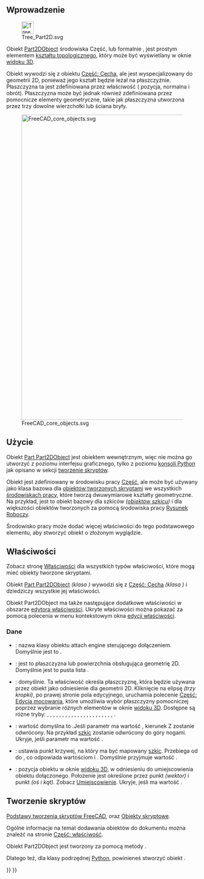 <languages/>
{{TOCright}}

<span id="Introduction"></span>
==Wprowadzenie==

[[File:Tree_Part2D.svg|32px]]

Obiekt [[Part_Part2DObject/pl|Part2DObject]] środowiska Część, lub formalnie {{incode|Part::Part2DObject}}, jest prostym elementem [[Part_TopoShape/pl|kształtu topologicznego]], który może być wyświetlany w oknie [[3D_view/pl|widoku 3D]].

Obiekt {{incode|Part::Part2DObject}} wywodzi się z obiektu [[Part_Feature/pl|Część: Cecha]], ale jest wyspecjalizowany do geometrii 2D, ponieważ jego kształt będzie leżał na płaszczyźnie. Płaszczyzna ta jest zdefiniowana przez właściwość {{PropertyData|Umiejscowienie}} ( pozycja, normalna i obrót). Płaszczyzna może być jednak również zdefiniowana przez pomocnicze elementy geometryczne, takie jak płaszczyzna utworzona przez trzy dowolne wierzchołki lub ściana bryły.

[[File:FreeCAD_core_objects.svg|800px]]

{{Caption|Uproszczony diagram zależności pomiędzy podstawowymi obiektami w programie FreeCAD.}}

<span id="Usage"></span>
==Użycie==

Obiekt [[Part_Part2DObject/pl|Part Part2DObject]] jest obiektem wewnętrznym, więc nie można go utworzyć z poziomu interfejsu graficznego, tylko z poziomu [[Python_console/pl|konsoli Python]] jak opisano w sekcji [[Part_Feature/pl#Tworzenie_skrypt.C3.B3w|tworzenie skryptów]].

Obiekt {{incode|Part::Part2DObject}} jest zdefiniowany w środowisku pracy [[Part_Workbench/pl|Część]], ale może być używany jako klasa bazowa dla [[Scripted_objects/pl|obiektów tworzonych skryptami]] we wszystkich [[Workbenches/pl|środowiskach pracy]], które tworzą dwuwymiarowe kształty geometryczne. Na przykład, jest to obiekt bazowy dla szkiców ''([[Sketcher_SketchObject/pl|obiektów szkicu]])'' i dla większości obiektów tworzonych za pomocą środowiska pracy [[Draft_Workbench/pl|Rysunek Roboczy]].

Środowisko pracy może dodać więcej właściwości do tego podstawowego elementu, aby stworzyć obiekt o złożonym wyglądzie.

<span id="Properties"></span>
==Właściwości==

Zobacz stronę [[Property/pl|Właściwości]] dla wszystkich typów właściwości, które mogą mieć obiekty tworzone skryptami.

Obiekt [[Part_Part2DObject|Part Part2DObject]] ''(klasa {{incode|Part::Part2DObject}})'' wywodzi się z [[Part_Feature|Część: Cecha]] ''(klasa {{incode|Part::Feature}})'' i dziedziczy wszystkie jej właściwości.

Obiekt Part2DObject ma także następujące dodatkowe właściwości w obszarze [[Property_editor/pl|edytora właściwości]]. Ukryte właściwości można pokazać za pomocą polecenia {{MenuCommand|Wyświetl wszystko}} w menu kontekstowym okna [[Property_editor/pl|edycji właściwości]].

<span id="Data"></span>
===Dane===

{{TitleProperty|Dołączenie}}

* <div id="Property_Typ_mocowania"></div> {{PropertyData|Typ mocowania|String|ukryty}}: nazwa klasy obiektu attach engine sterującego dołączeniem. Domyślnie jest to {{incode|Attacher::AttachEnginePlane}}.
* <div id="Property_Podparcie"></div>{{PropertyData|Podparcie|LinkSubList}}: jest to płaszczyzna lub powierzchnia obsługująca geometrię 2D. Domyślnie jest to pusta lista {{incode|[]}}.
* <div id="Property_Tryb_dołączenia"></div>{{PropertyData|Tryb odłączenia|Enumeration}}: {{value|Dezaktywowany}} domyślnie. Ta właściwość określa płaszczyznę, która będzie używana przez obiekt jako odniesienie dla geometrii 2D. Kliknięcie na elipsę {{KEY|...}} ''(trzy kropki)'', po prawej stronie pola edycyjnego, uruchamia polecenie [[Part_EditAttachment|Część: Edycja mocowania]], które umożliwia wybór płaszczyzny pomocniczej poprzez wybranie różnych elementów w oknie [[3D_view/pl|widoku 3D]]. Dostępne są różne tryby: {{value|Deactivated}}, {{value|Przemieść położenie odniesienia}}, {{value|Objekt XY}}, {{value|Objekt XZ}}, {{value|Objekt YZ}}, {{value|Płaszczyzna ściany}}, {{value|Stycznie do powierzchni}}, {{value|Normalna do krawędzi}}, {{value|Frenet NB}}, {{value|Frenet TN}}, {{value|Frenet TB}}, {{value|Współśrodkowo}}, {{value|Płaszczyzna przez 3 punkty}}, {{value|Normalna do 3 punktów}}, {{value|Składanie}}, {{value|Bezwładność 2-3}}, {{value|Wyrównane O-N-X}}, {{value|Wyrównane O-N-Y}}, {{value|Wyrównane O-X-Y}}, {{value|Wyrównane O-X-N}}, {{value|Wyrównane O-X-N}}, {{value|Wyrównane O-Y-N}}, {{value|Wyrównane O-Y-X}}.
* <div id="Property_Dołączenie_odwrotne"></div>{{PropertyData|Dołączenie odwrotne|Bool}}: wartość domyślna to {{FALSE/pl}}.Jeśli parametr ma wartość {{TRUE/pl}}, kierunek Z zostanie odwrócony. Na przykład [[Sketch/pl|szkic]] zostanie odwrócony do góry nogami. Ukryje, jeśli parametr {{PropertyData|Tryb dołączenia}} ma wartość {{value|Dezaktywowany}}.
* <div id="Property_Ścieżka_dołączenia"></div>{{PropertyData|Ścieżka dołączenia|Float|ukryty}}: ustawia punkt krzywej, na który ma być mapowany [[Sketch/pl|szkic]]. Przebiega od {{value|0}} do {{value|1}}, co odpowiada wartościom {{value|początek}} i {{value|koniec}}. Domyślnie przyjmuje wartość {{value|0}}.
* <div id="Property_Odsunięcie_mocowania"></div>{{PropertyData|Odsunięcie mocowania|umocowanie}}: pozycja obiektu w oknie [[3D_view/pl|widoku 3D]], w odniesieniu do umiejscowienia obiektu dołączonego. Położenie jest określone przez punkt {{incode|Bazowy}} ''(wektor)'' i punkt {{incode|Obrotu}} ''(oś i kąt)''. Zobacz [[Placement/pl|Umiejscowienie]]. Ukryje, jeśli {{PropertyData|Tryb dołączenia}} ma wartość {{value|Dezaktywowany}}.

<span id="Scripting"></span>
==Tworzenie skryptów==

{{Emphasis|Zobacz również:}} [[FreeCAD_Scripting_Basics/pl|Podstawy tworzenia skryptów FreeCAD]], oraz [[Scripted_objects/pl|Obiekty skryptowe]].

Ogólne informacje na temat dodawania obiektów do dokumentu można znaleźć na stronie [[Part_Feature/pl|Część: właściwość]].

Obiekt Part2DObject jest tworzony za pomocą metody {{incode|addObject()}}.

{{Code|code=
import FreeCAD as App

doc = App.newDocument()
obj = App.ActiveDocument.addObject("Part::Part2DObject", "Name")
obj.Label = "Custom label"
}}

Dlatego też, dla klasy podrzędnej [[Python/pl|Python]], powinieneś stworzyć obiekt {{incode|Part::Part2DObject}}.

{{Code|code=
import FreeCAD as App

doc = App.newDocument()
obj = App.ActiveDocument.addObject("Part::Part2DObjectPython", "Name")
obj.Label = "Custom label"
}}


{{Document_objects_navi{{#translation:}}}}
{{Userdocnavi{{#translation:}}}}